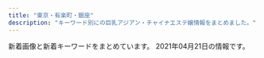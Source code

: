 ```yaml
---
title: "東京・有楽町・銀座"
description: "キーワード別にの巨乳アジアン・チャイナエステ嬢情報をまとめました。"
---
```


新着画像と新着キーワードをまとめています。
2021年04月21日の情報です。

<DmmAffiliateIns />
<KeywordTable
  shops={
    [
    {
        "keywords": {},
        "name": "\u30a2\u30ed\u30de\u30a2\u30ea\u30a2",
        "station": "\u6c34\u5929\u5bae\u524d\u99c56\u756a\u51fa\u53e3",
        "url": "http://e-berry.work/index.html",
        "img_links": [
            "http://e-berry.work/images/sys1.jpg",
            "http://e-berry.work/sp/staff/aya.jpg",
            "http://e-berry.work/img/moka1.jpg",
            "http://e-berry.work/staff/yoko.jpg",
            "http://e-berry.work/images/head.jpg",
            "http://e-berry.work/images/sys2.jpg",
            "http://e-berry.work/img/yoko1.jpg",
            "http://e-berry.work/sp/staff/nene.jpg",
            "http://e-berry.work/sp/staff/yoko.jpg",
            "http://e-berry.work/staff/ai.jpg",
            "http://e-berry.work/images/sys3.jpg",
            "http://e-berry.work/sp/images/10.jpg",
            "http://e-berry.work/images/concept.jpg",
            "http://e-berry.work/sp/img/rina1.jpg",
            "http://e-berry.work/sp/staff/rina.jpg",
            "http://e-berry.work/sp/images/interior_t.png",
            "http://e-berry.work/img/nene1.jpg",
            "http://e-berry.work/sp/img/nene1.jpg",
            "http://e-berry.work/sp/staff/ayumi.jpg",
            "http://e-berry.work/images/rec2.jpg",
            "http://e-berry.work/sp/images/newface.png",
            "http://e-berry.work/images/interior_t.jpg",
            "http://e-berry.work/images/b2.jpg",
            "http://e-berry.work/sp/staff/moka.jpg",
            "http://e-berry.work/sp/images/b1.jpg",
            "http://e-berry.work/img/ayumi1.jpg",
            "http://e-berry.work/img/natumi1.jpg",
            "http://e-berry.work/img/aya1.jpg",
            "http://e-berry.work/images/10.jpg",
            "http://e-berry.work/sp/img/ayumi1.jpg",
            "http://e-berry.work/sp/img/hikari1.jpg",
            "http://e-berry.work/images/news_t.jpg",
            "http://e-berry.work/img/rina1.jpg",
            "http://e-berry.work/sp/images/staff_t.png",
            "http://e-berry.work/sp/staff/ai.jpg",
            "http://e-berry.work/sp/img/moka1.jpg",
            "http://e-berry.work/images/staff_t.jpg",
            "http://e-berry.work/sp/images/int1.png",
            "http://e-berry.work/images/b1.jpg",
            "http://e-berry.work/sp/images/ac1.jpg",
            "http://e-berry.work/sp/staff/hikari.jpg",
            "http://e-berry.work/staff/aya.jpg",
            "http://e-berry.work/sp/images/newsb.png",
            "http://e-berry.work/sp/images/int2.png",
            "http://e-berry.work/sp/img/yoko1.jpg",
            "http://e-berry.work/images/rec1.jpg",
            "http://e-berry.work/images/newsb.png",
            "http://e-berry.work/images/int2.jpg",
            "http://e-berry.work/sp/staff/natumi.jpg",
            "http://e-berry.work/staff/moka.jpg",
            "http://e-berry.work/sp/images/head.jpg",
            "http://e-berry.work/sp/images/sys1.png",
            "http://e-berry.work/sp/images/sys2.png",
            "http://e-berry.work/sp/images/sys3.png",
            "http://e-berry.work/img/ai1.jpg",
            "http://e-berry.work/sp/img/natumi1.jpg",
            "http://e-berry.work/staff/nene.jpg",
            "http://e-berry.work/sp/images/tel.png",
            "http://e-berry.work/sp/images/9.jpg",
            "http://e-berry.work/staff/natumi.jpg",
            "http://e-berry.work/sp/images/b2.jpg",
            "http://e-berry.work/sp/images/rec1.jpg",
            "http://e-berry.work/staff/hikari.jpg",
            "http://e-berry.work/sp/staff/haruka.jpg",
            "http://e-berry.work/img/hikari1.jpg",
            "http://e-berry.work/sp/images/concept.jpg",
            "http://e-berry.work/images/sm.jpg",
            "http://e-berry.work/sp/images/news.png",
            "http://e-berry.work/staff/haruka.jpg",
            "http://e-berry.work/images/int1.jpg",
            "http://e-berry.work/sp/images/topgirl.png",
            "http://e-berry.work/images/newface.jpg",
            "http://e-berry.work/staff/rina.jpg",
            "http://e-berry.work/staff/ayumi.jpg",
            "http://e-berry.work/images/tgirl.jpg",
            "http://e-berry.work/sp/img/aya1.jpg",
            "http://e-berry.work/images/9.jpg",
            "http://e-berry.work/sp/img/haruka1.jpg",
            "http://e-berry.work/img/haruka1.jpg",
            "http://e-berry.work/sp/img/ai1.jpg",
            "http://e-berry.work/images/ac1.jpg",
            "http://e-berry.work/sp/images/footer.jpg",
            "http://e-berry.work/sp/images/rec2.png"
        ]
    },
    {
        "name": "For you",
        "url": "http://f-relaxe.net",
        "keywords": {
            "91": 1,
            "90": 1,
            "D": 2,
            "C": 3,
            "89": 1,
            "87": 1,
            "86": 1,
            "83": 1,
            "E": 3,
            "85": 3,
            "G": 1,
            "93": 1
        },
        "img_links": [
            "http://f-relaxe.net/girl/07.jpg",
            "http://f-relaxe.net/images/rec_11.jpg",
            "http://f-relaxe.net/girl/04.jpg",
            "http://f-relaxe.net/images/sub_15.jpg",
            "http://f-relaxe.net/girl/02a.jpg",
            "http://f-relaxe.net/girl/013a.jpg",
            "http://f-relaxe.net/images/index_14.jpg",
            "http://f-relaxe.net/images/index_05.jpg",
            "http://f-relaxe.net/images/index_12.jpg",
            "http://f-relaxe.net/images/02.jpg",
            "http://f-relaxe.net/images/index_04.jpg",
            "http://f-relaxe.net/images/03.jpg",
            "http://f-relaxe.net/images/staff_11.jpg",
            "http://f-relaxe.net/girl/09.jpg",
            "http://f-relaxe.net/girl/011a.jpg",
            "http://f-relaxe.net/images/index_09.jpg",
            "http://f-relaxe.net/images/rec.jpg",
            "http://f-relaxe.net/images/01.jpg",
            "http://f-relaxe.net/girl/017.jpg",
            "http://f-relaxe.net/images/index_03.jpg",
            "http://f-relaxe.net/girl/010.jpg",
            "http://f-relaxe.net/images/index_06.jpg",
            "http://f-relaxe.net/girl/024.jpg",
            "http://f-relaxe.net/girl/02.jpg",
            "http://f-relaxe.net/images/sub_12.jpg",
            "http://f-relaxe.net/images/index_13.jpg",
            "http://f-relaxe.net/images/index_18.jpg",
            "http://f-relaxe.net/girl/013.jpg",
            "http://f-relaxe.net/images/info_11.jpg",
            "http://f-relaxe.net/girl/08a.jpg",
            "http://f-relaxe.net/girl/07a.jpg",
            "http://f-relaxe.net/girl/012.jpg",
            "http://f-relaxe.net/images/info.jpg",
            "http://f-relaxe.net/girl/00.jpg",
            "http://f-relaxe.net/images/index_07.jpg",
            "http://f-relaxe.net/images/index_119.jpg",
            "http://f-relaxe.net/girl/09a.jpg",
            "http://f-relaxe.net/girl/012a.jpg",
            "http://f-relaxe.net/images/line.jpg",
            "http://f-relaxe.net/images/index_10.jpg",
            "http://f-relaxe.net/images/sub_10.jpg",
            "http://f-relaxe.net/girl/08.jpg",
            "http://f-relaxe.net/images/index_01.jpg",
            "http://f-relaxe.net/girl/010a.jpg",
            "http://f-relaxe.net/images/index_16.jpg",
            "http://f-relaxe.net/girl/011.jpg",
            "http://f-relaxe.net/images/index_08.jpg",
            "http://f-relaxe.net/images/index_17.jpg"
        ],
        "station": "JR\u6771\u4eac\u99c5\u516b\u91cd\u6d32\u5317\u53e3"
    },
    {
        "img_links": [],
        "keywords": {},
        "name": "\u6843\u82b1\u6c34*\u3068\u3046\u304b\u3059\u3044",
        "url": "http://toukasui.jpn.mn/",
        "station": "\u6771\u9280\u5ea7\u99c55\u756a\u51fa\u53e3"
    },
    {
        "url": "http://www.comodo.relaxjp.info/",
        "img_links": [
            "http://www.comodo.relaxjp.info/files/015.jpg",
            "http://www.comodo.relaxjp.info/files/011-03.jpg",
            "http://www.comodo.relaxjp.info/files/001.jpg",
            "http://www.comodo.relaxjp.info/files/014-03.jpg",
            "http://www.comodo.relaxjp.info/images/s_link.jpg",
            "http://www.comodo.relaxjp.info/files/013.jpg",
            "http://www.comodo.relaxjp.info/files/011.jpg",
            "http://www.comodo.relaxjp.info/files/010-03.jpg",
            "http://www.comodo.relaxjp.info/images/s_staff.jpg",
            "http://www.comodo.relaxjp.info/files/001-02.jpg",
            "http://www.comodo.relaxjp.info/files/015-03.jpg",
            "http://www.comodo.relaxjp.info/images/top.png",
            "http://www.comodo.relaxjp.info/files/012.jpg",
            "http://www.comodo.relaxjp.info/images/bj3.jpg",
            "http://www.comodo.relaxjp.info/files/010.jpg",
            "http://www.comodo.relaxjp.info/images/hua.jpg",
            "http://www.comodo.relaxjp.info/files/013-02.jpg",
            "http://www.comodo.relaxjp.info/files/013-03.jpg",
            "http://www.comodo.relaxjp.info/files/012-03.jpg",
            "http://www.comodo.relaxjp.info/images/s_info.jpg",
            "http://www.comodo.relaxjp.info/files/011-02.jpg",
            "http://www.comodo.relaxjp.info/files/014-02.jpg",
            "http://www.comodo.relaxjp.info/images/s_news.jpg",
            "http://www.comodo.relaxjp.info/images/bj1.jpg",
            "http://www.comodo.relaxjp.info/files/012-02.jpg",
            "http://www.comodo.relaxjp.info/files/001-03.jpg",
            "http://www.comodo.relaxjp.info/files/014.jpg",
            "http://www.comodo.relaxjp.info/files/015-02.jpg",
            "http://www.comodo.relaxjp.info/files/010-02.jpg"
        ],
        "station": "\u99ac\u55b0\u6a2a\u5c71\u99c5A2\u51fa\u53e3",
        "keywords": {
            "D": 6,
            "87": 6,
            "90": 1,
            "E": 1
        },
        "name": "COMODO -\u30b3\u30e2\u30c9-"
    },
    {
        "img_links": [
            "http://tokyo-relaxtime.asia/img/cast/momo-03.jpg",
            "http://tokyo-relaxtime.asia/img/slick/st-4.jpg",
            "http://tokyo-relaxtime.asia/img/cast/yuka-01.jpg",
            "http://tokyo-relaxtime.asia/img/cast/alice-03.jpg",
            "http://tokyo-relaxtime.asia/img/cast/alice-02.jpg",
            "http://tokyo-relaxtime.asia/img/cast/miki-03.jpg",
            "http://tokyo-relaxtime.asia/img/cast/alice-01.jpg",
            "http://tokyo-relaxtime.asia/img/cast/momo-01.jpg",
            "http://tokyo-relaxtime.asia/img/cast/yuka-03.jpg",
            "http://tokyo-relaxtime.asia/img/interior/lobby-1.jpg",
            "http://tokyo-relaxtime.asia/img/cast/ai-01.jpg",
            "http://tokyo-relaxtime.asia/img/slick/st-5.jpg",
            "http://tokyo-relaxtime.asia/img/cast/miki-02.jpg",
            "http://tokyo-relaxtime.asia/img/cast/ai-02.jpg",
            "http://tokyo-relaxtime.asia/img/cast/yuka-02.jpg",
            "http://tokyo-relaxtime.asia/img/tw_mark.png",
            "http://tokyo-relaxtime.asia/img/cast/momo-04.jpg",
            "http://tokyo-relaxtime.asia/img/cast/yuka-04.jpg",
            "http://tokyo-relaxtime.asia/img/cast/ai-04.jpg",
            "http://tokyo-relaxtime.asia/img/slick/st-3.jpg",
            "http://tokyo-relaxtime.asia/img/cast/miki-04.jpg",
            "http://tokyo-relaxtime.asia/img/cast/miki-01.jpg",
            "http://tokyo-relaxtime.asia/img/slick/st-6.jpg",
            "http://tokyo-relaxtime.asia/img/slick/st-1.jpg",
            "http://tokyo-relaxtime.asia/img/cast/ai-03.jpg",
            "http://tokyo-relaxtime.asia/img/cast/momo-02.jpg",
            "http://tokyo-relaxtime.asia/img/cast/alice-04.jpg",
            "http://tokyo-relaxtime.asia/img/interior/corridor-1.jpg"
        ],
        "station": "\u6771\u65e5\u672c\u6a4b\u99c5A2\u51fa\u53e3",
        "keywords": {},
        "name": "Evergrace-\u30a8\u30d0\u30fc\u30b0\u30ec\u30fc\u30b9-",
        "url": "http://tokyo-relaxtime.asia/"
    },
    {
        "img_links": [
            "https://ningyocho-esthe.work/images/dream/home/image_03.png",
            "https://ningyocho-esthe.work/images/dream/staff/imgapp_1.jpg",
            "https://ningyocho-esthe.work/images/dream/common/gallery_01.png",
            "https://ningyocho-esthe.work/images/dream/staff/3.jpg",
            "https://ningyocho-esthe.work/images/dream/staff/2.jpg",
            "https://ningyocho-esthe.work/images/dream/staff/1.jpg",
            "https://ningyocho-esthe.work/images/dream/common/credit_02.png",
            "https://ningyocho-esthe.work/images/dream/staff/imgapp_3.jpg",
            "https://ningyocho-esthe.work/images/dream/home/teaser.png",
            "https://ningyocho-esthe.work/images/dream/staff/\u30ca\u30ca.jpg",
            "https://ningyocho-esthe.work/images/dream/common/gallery_02.png",
            "https://ningyocho-esthe.work/images/dream/common/gallery_03.png",
            "https://ningyocho-esthe.work/images/dream/common/gallery_08.png",
            "https://ningyocho-esthe.work/images/dream/common/side_bnr_02.png",
            "https://ningyocho-esthe.work/images/dream/common/credit_01.png",
            "https://ningyocho-esthe.work/images/dream/staff/imgapp6.jpg",
            "https://ningyocho-esthe.work/images/dream/common/header_info.png",
            "https://ningyocho-esthe.work/images/dream/staff/13.jpg",
            "https://ningyocho-esthe.work/images/dream/common/header_phone_pc.png",
            "https://ningyocho-esthe.work/images/dream/common/gallery_04.png",
            "https://ningyocho-esthe.work/images/dream/staff/\u3042\u307f.jpg",
            "https://ningyocho-esthe.work/images/dream/common/gallery_09.png",
            "https://ningyocho-esthe.work/images/dream/common/credit_03.png",
            "https://ningyocho-esthe.work/images/dream/common/gallery_07.png",
            "https://ningyocho-esthe.work/images/dream/home/image_01.png",
            "https://ningyocho-esthe.work/images/dream/common/gallery_05.png",
            "https://ningyocho-esthe.work/images/dream/common/gallery_10.png",
            "https://ningyocho-esthe.work/images/dream/common/side_bnr_01.png",
            "https://ningyocho-esthe.work/images/dream/common/gallery_06.png",
            "https://ningyocho-esthe.work/images/dream/home/image_02.png"
        ],
        "name": "Dream",
        "keywords": {
            "\u30bb\u30af\u30b7\u30fc": 3,
            "88": 1
        },
        "url": "https://ningyocho-esthe.work/",
        "station": "\u4eba\u5f62\u753a\u99c5A1\u51fa\u53e3"
    },
    {
        "img_links": [
            "https://mens-esthe.jpn.vin/images/nav_link05.png",
            "https://mens-esthe.jpn.vin/images/tit_staff02.jpg",
            "https://mens-esthe.jpn.vin/images/nav_link08.png",
            "https://mens-esthe.jpn.vin/images/tit_link.jpg",
            "https://mens-esthe.jpn.vin/images/end.png",
            "https://mens-esthe.jpn.vin/photos/sites/4/2020/12/202012110248090.jpg",
            "https://mens-esthe.jpn.vin/images/nav_link04.png",
            "https://mens-esthe.jpn.vin/images/sp_photo_1.jpg",
            "https://mens-esthe.jpn.vin/images/top.png",
            "https://mens-esthe.jpn.vin/images/navbar-top.jpg",
            "https://mens-esthe.jpn.vin/photos/sites/4/2021/04/2021040721293837.jpeg",
            "https://mens-esthe.jpn.vin/images/tit_pick.jpg",
            "https://mens-esthe.jpn.vin/images/nav_link03.png",
            "https://mens-esthe.jpn.vin/images/photo_1.jpg",
            "https://mens-esthe.jpn.vin/photos/sites/4/2020/12/2020121102464663.jpg",
            "https://mens-esthe.jpn.vin/images/sp_tit_info.jpg",
            "https://mens-esthe.jpn.vin/images/nav_link07.png",
            "https://mens-esthe.jpn.vin/images/nav_link06.png",
            "https://mens-esthe.jpn.vin/images/nav_link02.png",
            "https://mens-esthe.jpn.vin/images/tit_face.jpg",
            "https://mens-esthe.jpn.vin/photos/sites/4/2021/04/2021040721293993.jpeg",
            "https://mens-esthe.jpn.vin/images/sp_tit_staff02.jpg",
            "https://mens-esthe.jpn.vin/images/sp_end.png",
            "https://mens-esthe.jpn.vin/images/sp_tit_pick.jpg",
            "https://mens-esthe.jpn.vin/images/nav_link01.png",
            "https://mens-esthe.jpn.vin/photos/sites/4/2020/12/2020121102462172.jpg",
            "https://mens-esthe.jpn.vin/photos/sites/4/2021/04/2021040721293779.jpeg",
            "https://mens-esthe.jpn.vin/photos/sites/4/2020/12/2020121102483539.jpg",
            "https://mens-esthe.jpn.vin/images/side_mobile.jpg",
            "https://mens-esthe.jpn.vin/images/sp_tit_link.jpg",
            "https://mens-esthe.jpn.vin/images/tit_info.jpg",
            "https://mens-esthe.jpn.vin/photos/sites/4/2020/12/2020121102501422.jpg"
        ],
        "name": "\u6771\u4eac\u65e5\u672c\u6a4b\u30e1\u30f3\u30ba\u30a8\u30b9\u30c6",
        "station": "JR\u6771\u4eac\u99c5\u516b\u91cd\u6d32\u5317\u53e3",
        "keywords": {
            "E": 6,
            "85": 23,
            "86": 71,
            "88": 6,
            "D": 87,
            "C": 7
        },
        "url": "https://mens-esthe.jpn.vin/"
    },
    {
        "station": "\u65b0\u5bcc\u753a\u99c5",
        "keywords": {
            "D": 20,
            "86": 24,
            "E": 4
        },
        "img_links": [
            "http://xn--vckg5a5c7c8c1czd.in.net/images/an_2_05.jpg",
            "http://xn--vckg5a5c7c8c1czd.in.net/images/staff_images/cg14.jpg",
            "http://xn--vckg5a5c7c8c1czd.in.net/images/QRcode.jpg",
            "http://xn--vckg5a5c7c8c1czd.in.net/images/an_2_02.jpg",
            "http://xn--vckg5a5c7c8c1czd.in.net/images/slider/slide2s.jpg",
            "http://xn--vckg5a5c7c8c1czd.in.net/images/an_2_07.jpg",
            "http://xn--vckg5a5c7c8c1czd.in.net/images/an_1_03.jpg",
            "http://xn--vckg5a5c7c8c1czd.in.net/images/staff_images/cg16.jpg",
            "http://xn--vckg5a5c7c8c1czd.in.net/images/an_1_06.jpg",
            "http://xn--vckg5a5c7c8c1czd.in.net/images/slider/slide3.jpg",
            "http://xn--vckg5a5c7c8c1czd.in.net/images/slider/slide3s.jpg",
            "http://xn--vckg5a5c7c8c1czd.in.net/images/staff_images/top_small_17.jpg",
            "http://xn--vckg5a5c7c8c1czd.in.net/images/an_1_07.jpg",
            "http://xn--vckg5a5c7c8c1czd.in.net/images/staff_images/top_small_1.jpg",
            "http://xn--vckg5a5c7c8c1czd.in.net/images/staff_images/top_small_14.jpg",
            "http://xn--vckg5a5c7c8c1czd.in.net/images/slider/slide1.jpg",
            "http://xn--vckg5a5c7c8c1czd.in.net/images/staff_images/cg1.jpg",
            "http://xn--vckg5a5c7c8c1czd.in.net/images/slider/slide1s.jpg",
            "http://xn--vckg5a5c7c8c1czd.in.net/images/an_1_04.jpg",
            "http://xn--vckg5a5c7c8c1czd.in.net/images/index_01.jpg",
            "http://xn--vckg5a5c7c8c1czd.in.net/images/staff_images/cg17.jpg",
            "http://xn--vckg5a5c7c8c1czd.in.net/images/an_2_06.jpg",
            "http://xn--vckg5a5c7c8c1czd.in.net/images/no.png",
            "http://xn--vckg5a5c7c8c1czd.in.net/images/an_2_04.jpg",
            "http://xn--vckg5a5c7c8c1czd.in.net/images/staff_images/top_small_5.jpg",
            "http://xn--vckg5a5c7c8c1czd.in.net/images/staff_images/cg5.jpg",
            "http://xn--vckg5a5c7c8c1czd.in.net/images/an_2_03.jpg",
            "http://xn--vckg5a5c7c8c1czd.in.net/images/staff_images/top_small_16.jpg",
            "http://xn--vckg5a5c7c8c1czd.in.net/images/an_1_02.jpg",
            "http://xn--vckg5a5c7c8c1czd.in.net/images/slider/slide2.jpg"
        ],
        "url": "http://xn--vckg5a5c7c8c1czd.in.net/",
        "name": "\u7652\u3057\u306e\u6d77"
    },
    {
        "img_links": [
            "http://esthe-aroma.com/images/cg10.jpg",
            "http://esthe-aroma.com/images/icon_info.png",
            "http://esthe-aroma.com/images/cg08.jpg",
            "http://esthe-aroma.com/images/icon_tel.png",
            "http://esthe-aroma.com/images/icon_staff.png",
            "http://esthe-aroma.com/images/cg04.jpg",
            "http://esthe-aroma.com/images/photo03.jpg",
            "http://esthe-aroma.com/images/photo01.jpg",
            "http://esthe-aroma.com/images/cg11.jpg",
            "http://esthe-aroma.com/images/mainImg_sub.jpg",
            "http://esthe-aroma.com/images/icon_concept.png",
            "http://esthe-aroma.com/images/cg02.jpg",
            "http://esthe-aroma.com/images/end-info.png",
            "http://esthe-aroma.com/images/cg01.jpg",
            "http://esthe-aroma.com/images/cg09.jpg",
            "http://esthe-aroma.com/images/btn2.png",
            "http://esthe-aroma.com/images/photo02.jpg",
            "http://esthe-aroma.com/images/cg13.jpg",
            "http://esthe-aroma.com/images/qrc.jpg",
            "http://esthe-aroma.com/images/cg05.jpg",
            "http://esthe-aroma.com/images/cg07.jpg",
            "http://esthe-aroma.com/images/cg06.jpg",
            "http://esthe-aroma.com/images/cg12.jpg",
            "http://esthe-aroma.com/images/icon_top.png",
            "http://esthe-aroma.com/images/cg03.jpg"
        ],
        "station": "\u99ac\u55b0\u6a2a\u5c71\u99c5A2\u51fa\u53e3",
        "keywords": {
            "E": 1,
            "C": 2,
            "D": 10,
            "86": 13
        },
        "name": "Miss.9\uff5e\u30df\u30b9.\u30ad\u30e5\u30a6\uff5e",
        "url": "http://esthe-aroma.com/"
    },
    {
        "keywords": {
            "C": 15
        },
        "img_links": [
            "http://arm-heal.com/staff/aya/01mb.jpg",
            "http://arm-heal.com/staff/aya/01.jpg",
            "http://arm-heal.com/img/ttl_rec.png",
            "http://arm-heal.com/staff/miki/01mb.jpg",
            "http://arm-heal.com/staff/hikari/01mb.jpg",
            "http://arm-heal.com/img/ttl_staff.jpg",
            "http://arm-heal.com/i/files/homeimg.jpg",
            "http://arm-heal.com/staff/miya/01mb.jpg",
            "http://arm-heal.com/img/att.png",
            "http://arm-heal.com/staff/yuki/01.jpg",
            "http://arm-heal.com/pic/topimg1.png",
            "http://arm-heal.com/pic/topimg2.png",
            "http://arm-heal.com/img/corona.png",
            "http://arm-heal.com/pic/head.jpg",
            "http://arm-heal.com/pic/topimg5.png",
            "http://arm-heal.com/staff/miki/01.jpg",
            "http://arm-heal.com/staff/yuuyuu/01.jpg",
            "http://arm-heal.com/pic/topimg3.png",
            "http://arm-heal.com/pic/topimg4.png",
            "http://arm-heal.com/staff/hikari/01.jpg",
            "http://arm-heal.com/staff/yuuyuu/01mb.jpg",
            "http://arm-heal.com/staff/yuki/01mb.jpg",
            "http://arm-heal.com/staff/miya/01.jpg",
            "http://arm-heal.com/img/ttl_mobile.png"
        ],
        "station": "\u516b\u4e01\u5800\u99c5A5\u53e3",
        "name": "\u7d05\u8449",
        "url": "http://arm-heal.com/"
    },
    {
        "name": "Sweet",
        "station": "\u8305\u5834\u753a\u99c53\u756a\u51fa\u53e3",
        "img_links": [
            "http://sweet-massage.work/img/m1.png",
            "http://sweet-massage.work/sp/img/t-o.jpg",
            "http://sweet-massage.work/sp/img/st4.jpg",
            "http://sweet-massage.work/img/sta3.jpg",
            "http://sweet-massage.work/sp/img/st005.jpg",
            "http://sweet-massage.work/img/s3.jpg",
            "http://sweet-massage.work/sp/img/st3.jpg",
            "http://sweet-massage.work/sp/img/s2.jpg",
            "http://sweet-massage.work/sp/img/st2.jpg",
            "http://sweet-massage.work/sp/img/st01.jpg",
            "http://sweet-massage.work/sp/img/t-s.jpg",
            "http://sweet-massage.work/sp/img/pc.jpg",
            "http://sweet-massage.work/sp/img/sys.jpg",
            "http://sweet-massage.work/img/sta2.jpg",
            "http://sweet-massage.work/sp/img/t-t.jpg",
            "http://sweet-massage.work/sp/img/info.jpg",
            "http://sweet-massage.work/img/st03.jpg",
            "http://sweet-massage.work/img/s4.jpg",
            "http://sweet-massage.work/img/st2.jpg",
            "http://sweet-massage.work/sp/img/t-a.jpg",
            "http://sweet-massage.work/sp/img/add.jpg",
            "http://sweet-massage.work/sp/img/add2.jpg",
            "http://sweet-massage.work/sp/img/s5.jpg",
            "http://sweet-massage.work/img/st04.jpg",
            "http://sweet-massage.work/sp/img/st03.jpg",
            "http://sweet-massage.work/sp/img/s3.jpg",
            "http://sweet-massage.work/img/sta1.jpg",
            "http://sweet-massage.work/img/st3.jpg",
            "http://sweet-massage.work/img/s5.jpg",
            "http://sweet-massage.work/img/st005.jpg",
            "http://sweet-massage.work/img/st5.jpg",
            "http://sweet-massage.work/sp/img/st04.jpg",
            "http://sweet-massage.work/sp/img/st1.jpg",
            "http://sweet-massage.work/img/s1.jpg",
            "http://sweet-massage.work/img/st05.jpg",
            "http://sweet-massage.work/img/sta4.jpg",
            "http://sweet-massage.work/sp/img/s4.jpg",
            "http://sweet-massage.work/img/st02.jpg",
            "http://sweet-massage.work/sp/img/time.jpg",
            "http://sweet-massage.work/img/sta5.jpg",
            "http://sweet-massage.work/sp/img/tit.jpg",
            "http://sweet-massage.work/sp/img/st05.jpg",
            "http://sweet-massage.work/img/st1.jpg",
            "http://sweet-massage.work/img/st01.jpg",
            "http://sweet-massage.work/sp/img/pic.jpg",
            "http://sweet-massage.work/img/mobile-1.png",
            "http://sweet-massage.work/sp/img/t-r.jpg",
            "http://sweet-massage.work/sp/img/botton.jpg",
            "http://sweet-massage.work/img/s2.jpg",
            "http://sweet-massage.work/sp/img/tel.jpg",
            "http://sweet-massage.work/sp/img/st5.jpg",
            "http://sweet-massage.work/img/st4.jpg",
            "http://sweet-massage.work/img/nos.jpg",
            "http://sweet-massage.work/sp/img/st02.jpg",
            "http://sweet-massage.work/img/foot-body.jpg"
        ],
        "url": "http://sweet-massage.work/",
        "keywords": {
            "85": 3,
            "D": 6,
            "C": 3,
            "E": 6,
            "88": 3,
            "89": 3,
            "86": 6
        }
    },
    {
        "img_links": [
            "http://www.kayabatyo-massage.work/images/recruit/req_03.jpg",
            "http://www.kayabatyo-massage.work/images/recruit/point_06.png",
            "http://www.kayabatyo-massage.work/images/mainvisual_01_s.jpg",
            "http://www.kayabatyo-massage.work/images/recruit/nagare_05.png",
            "http://www.kayabatyo-massage.work/images/icon_ranking_03.png",
            "http://www.kayabatyo-massage.work/images/icon_new.png",
            "http://www.kayabatyo-massage.work/staff/kaoru.jpg",
            "http://www.kayabatyo-massage.work/images/recruit/nagare_03.jpg",
            "http://www.kayabatyo-massage.work/staff/hinata.jpg",
            "http://www.kayabatyo-massage.work/images/mainvisual_02_s.jpg",
            "http://www.kayabatyo-massage.work/images/recruit/point_04.png",
            "http://www.kayabatyo-massage.work/images/recruit/point_03.png",
            "http://www.kayabatyo-massage.work/images/mainvisual_02.jpg",
            "http://www.kayabatyo-massage.work/images/mainvisual_01.jpg",
            "http://www.kayabatyo-massage.work/images/recruit/message_03.png",
            "http://www.kayabatyo-massage.work/images/recruit/nagare_07.png",
            "http://www.kayabatyo-massage.work/images/recruit/nagare_02.jpg",
            "http://www.kayabatyo-massage.work/images/icon_ranking_01.png",
            "http://www.kayabatyo-massage.work/staff/nanami.jpg",
            "http://www.kayabatyo-massage.work/images/recruit/point_08.png",
            "http://www.kayabatyo-massage.work/images/head_interior.jpg",
            "http://www.kayabatyo-massage.work/images/recruit/sp_mainvisual.jpg",
            "http://www.kayabatyo-massage.work/images/trigger.jpg",
            "http://www.kayabatyo-massage.work/images/sw_tel.png",
            "http://www.kayabatyo-massage.work/images/recruit/point_05.png",
            "http://www.kayabatyo-massage.work/images/head_therapist.jpg",
            "http://www.kayabatyo-massage.work/images/recruit/nagare_01.jpg",
            "http://www.kayabatyo-massage.work/images/recruit/nagare_06.png",
            "http://www.kayabatyo-massage.work/images/sw_home.png",
            "http://www.kayabatyo-massage.work/images/no_image.jpg",
            "http://www.kayabatyo-massage.work/images/icon_ranking_02.png",
            "http://www.kayabatyo-massage.work/images/recruit/point_09.png",
            "http://www.kayabatyo-massage.work/images/recruit/point_07.png"
        ],
        "keywords": {},
        "name": "\u5143\u6c17\u30e2\u30ea\u30e2\u30ea",
        "station": "\u8305\u5834\u753a\u99c511\u756a\u51fa\u53e3",
        "url": "http://www.kayabatyo-massage.work/"
    },
    {
        "name": "Lotus\uff5e\u30ed\u30fc\u30bf\u30b9\uff5e",
        "url": "http://missyou-esthe.com/",
        "keywords": {
            "86": 14,
            "87": 4,
            "85": 2
        },
        "img_links": [
            "http://missyou-esthe.com/img/t2.jpg",
            "http://missyou-esthe.com/img/tt19.jpg",
            "http://missyou-esthe.com/img/tt14.jpg",
            "http://missyou-esthe.com/img/no.png",
            "http://missyou-esthe.com/img/t1.jpg",
            "http://missyou-esthe.com/img/cg09.jpg",
            "http://missyou-esthe.com/img/t3.jpg",
            "http://missyou-esthe.com/img/cg06.jpg",
            "http://missyou-esthe.com/img/cg03.jpg",
            "http://missyou-esthe.com/img/lin.jpg",
            "http://missyou-esthe.com/img/tt11.jpg",
            "http://missyou-esthe.com/img/mr1.jpg",
            "http://missyou-esthe.com/img/f.jpg",
            "http://missyou-esthe.com/img/tt21.jpg",
            "http://missyou-esthe.com/img/tt18.jpg",
            "http://missyou-esthe.com/img/cg02.jpg",
            "http://missyou-esthe.com/img/tt1.jpg",
            "http://missyou-esthe.com/img/cg07.jpg",
            "http://missyou-esthe.com/img/cg11.jpg",
            "http://missyou-esthe.com/img/tt4.jpg",
            "http://missyou-esthe.com/img/tt2.jpg",
            "http://missyou-esthe.com/img/cg091.jpg",
            "http://missyou-esthe.com/img/cg13.jpg",
            "http://missyou-esthe.com/img/f1.jpg",
            "http://missyou-esthe.com/img/eve.jpg",
            "http://missyou-esthe.com/img/cg04.jpg",
            "http://missyou-esthe.com/img/tt20.jpg",
            "http://missyou-esthe.com/img/tt12.jpg",
            "http://missyou-esthe.com/img/cg08.jpg",
            "http://missyou-esthe.com/img/cg05.jpg",
            "http://missyou-esthe.com/img/tt15.jpg",
            "http://missyou-esthe.com/img/cg14.jpg",
            "http://missyou-esthe.com/img/tt16.jpg",
            "http://missyou-esthe.com/img/cg10.jpg",
            "http://missyou-esthe.com/img/tt13.jpg",
            "http://missyou-esthe.com/img/cg01.jpg",
            "http://missyou-esthe.com/img/tt17.jpg"
        ],
        "station": "\u65b0\u5bcc\u753a\u99c53\u756a\u51fa\u53e3"
    },
    {
        "station": "\u5c0f\u4f1d\u99ac\u753a\u99c53\u756a\u51fa\u53e3",
        "name": "\u30eb\u30ca\u30b7\u30e3\u30a4\u30f3",
        "url": "http://luna-shine.info/",
        "img_links": [
            "http://luna-shine.info/uploads/lunashine/images/rq03.jpg",
            "http://luna-shine.info/uploads/lunashine/2012/12/mailmaka.jpg",
            "http://luna-shine.info/uploads/lunashine/2013/01/room-5.jpg",
            "http://luna-shine.info/uploads/lunashine/2019/04/e5beaee4bfa1e59bbee78987_2019031616274791.jpg",
            "http://luna-shine.info/uploads/lunashine/2013/10/e381bfe382841_e589afe69cac.jpg",
            "http://luna-shine.info/uploads/lunashine/2012/12/topview3.jpg",
            "http://luna-shine.info/uploads/lunashine/2019/04/e5beaee4bfa1e59bbee78987_201903161627478.jpg",
            "http://luna-shine.info/uploads/lunashine/2013/01/room-6.jpg",
            "http://luna-shine.info/uploads/lunashine/2013/01/img_0370_e589afe69cac-276x368.jpg",
            "http://luna-shine.info/uploads/lunashine/2015/01/2_e589afe69cac.jpg",
            "http://luna-shine.info/uploads/lunashine/2015/09/1-12041z120344c1_e589afe69cac_e589afe69cac.jpg",
            "http://luna-shine.info/uploads/lunashine/images/new_tit.jpg",
            "http://luna-shine.info/uploads/lunashine/2019/03/e5beaee4bfa1e59bbee78987_201903161627476.jpg",
            "http://luna-shine.info/uploads/lunashine/2019/03/e5beaee4bfa1e59bbee78987_201903141535171.jpg",
            "http://luna-shine.info/uploads/lunashine/2013/10/4_e589afe69cac.jpg",
            "http://luna-shine.info/uploads/lunashine/2013/01/room-1.jpg",
            "http://luna-shine.info/uploads/lunashine/2013/01/room-7.jpg",
            "http://luna-shine.info/uploads/lunashine/2012/12/topview0.jpg",
            "http://luna-shine.info/uploads/lunashine/2015/06/image1-266x4001.jpg",
            "http://luna-shine.info/uploads/lunashine/2019/01/e5beaee4bfa1e59bbee78987_20190124144601.jpg",
            "http://luna-shine.info/uploads/lunashine/2019/04/tel.jpg",
            "http://luna-shine.info/uploads/lunashine/images/new_d.jpg",
            "http://luna-shine.info/uploads/lunashine/2014/06/image-15.jpeg",
            "http://luna-shine.info/uploads/lunashine/2018/05/2.jpg",
            "http://luna-shine.info/uploads/lunashine/2019/07/qqe59bbee78987201504181707251.jpg",
            "http://luna-shine.info/uploads/lunashine/2020/01/e5beaee4bfa1e59bbee78987_20190517131309.jpg",
            "http://luna-shine.info/uploads/lunashine/2019/12/e5beaee4bfa1e59bbee78987_201912071546181.jpg",
            "http://luna-shine.info/uploads/lunashine/2012/12/mobile.jpg",
            "http://luna-shine.info/uploads/lunashine/2017/03/saki.jpg",
            "http://luna-shine.info/uploads/lunashine/2016/11/31.jpg",
            "http://luna-shine.info/uploads/lunashine/2013/10/e381bfe38286e3818d-5_e589afe69cac.jpg",
            "http://luna-shine.info/uploads/lunashine/2012/12/topview4.jpg",
            "http://luna-shine.info/uploads/lunashine/2019/04/e5beaee4bfa1e59bbee78987_201903161627475.jpg",
            "http://luna-shine.info/uploads/lunashine/2014/06/image-14.jpeg",
            "http://luna-shine.info/uploads/lunashine/2015/03/8dbe4d07b4f1258c30f14b30e60c1466.png",
            "http://luna-shine.info/uploads/lunashine/2013/05/p1020464_e589afe69cac.jpg",
            "http://luna-shine.info/uploads/lunashine/2015/01/11.jpg",
            "http://luna-shine.info/uploads/lunashine/2019/04/flash1.jpg",
            "http://luna-shine.info/uploads/lunashine/2013/11/e381afe3828be3818befbc92-1000x1333.jpg",
            "http://luna-shine.info/uploads/lunashine/2013/01/room-2.jpg",
            "http://luna-shine.info/uploads/lunashine/images/picup.png",
            "http://luna-shine.info/uploads/lunashine/2013/01/img_0427_e589afe69cac-276x368.jpg",
            "http://luna-shine.info/uploads/lunashine/2013/01/room-9.jpg",
            "http://luna-shine.info/uploads/lunashine/2013/01/qiu-1.jpg",
            "http://luna-shine.info/uploads/lunashine/2015/01/0.jpg",
            "http://luna-shine.info/uploads/lunashine/2013/01/room-11.jpg",
            "http://luna-shine.info/uploads/lunashine/2015/12/qqe59bbee7898720151214133747.jpg",
            "http://luna-shine.info/uploads/lunashine/2019/04/bottom.jpg",
            "http://luna-shine.info/uploads/lunashine/2014/06/9c1b42356edc1bb51d040e0a1783fa97.png",
            "http://luna-shine.info/uploads/lunashine/2012/12/topview1.jpg",
            "http://luna-shine.info/uploads/lunashine/2013/11/e381afe3828be3818b-1000x1333.jpg",
            "http://luna-shine.info/uploads/lunashine/2014/05/naomi1-276x3584.jpg",
            "http://luna-shine.info/uploads/lunashine/2015/03/171f728230a16701d87b9e61ba70edf8.png",
            "http://luna-shine.info/uploads/lunashine/2013/01/room-3.jpg",
            "http://luna-shine.info/uploads/lunashine/2015/03/11111.jpg",
            "http://luna-shine.info/uploads/lunashine/2013/10/e381bfe3818d2_e589afe69cac.jpg",
            "http://luna-shine.info/uploads/lunashine/2019/05/e5beaee4bfa1e59bbee78987_201905171313091.jpg",
            "http://luna-shine.info/uploads/lunashine/2017/03/saki1.jpg",
            "http://luna-shine.info/uploads/lunashine/2016/12/img_4240.jpg",
            "http://luna-shine.info/uploads/lunashine/2019/12/e5beaee4bfa1e59bbee78987_20191207154634.jpg",
            "http://luna-shine.info/uploads/lunashine/2014/05/22.jpg",
            "http://luna-shine.info/uploads/lunashine/2014/04/image_e589afe69cac.png",
            "http://luna-shine.info/uploads/lunashine/2019/05/e5beaee4bfa1e59bbee78987_20190517131309.jpg",
            "http://luna-shine.info/uploads/lunashine/2013/10/e38182e38286e381bf3_e589afe69cac.jpg",
            "http://luna-shine.info/uploads/lunashine/2013/01/room-10.jpg",
            "http://luna-shine.info/uploads/lunashine/2013/03/img_0522_e589afe69cac-1000x1333.jpg",
            "http://luna-shine.info/uploads/lunashine/2014/05/naomi1-276x3583.jpg",
            "http://luna-shine.info/uploads/lunashine/2015/04/1111_e589afe69cac1.jpg",
            "http://luna-shine.info/uploads/lunashine/images/rq01.jpg",
            "http://luna-shine.info/uploads/lunashine/2017/04/22221.jpg",
            "http://luna-shine.info/uploads/lunashine/2013/01/room-8.jpg",
            "http://luna-shine.info/uploads/lunashine/2015/04/1111_e589afe69cac.jpg",
            "http://luna-shine.info/uploads/lunashine/images/no-photo.jpg"
        ],
        "keywords": {
            "F": 6,
            "88": 21,
            "82": 3,
            "G": 6,
            "\u80f8": 2,
            "89": 21,
            "E": 13,
            "85": 6,
            "86": 6,
            "D": 30,
            "C": 12,
            "\u30bb\u30af\u30b7\u30fc": 1,
            "84": 3,
            "81": 3,
            "87": 12
        }
    },
    {
        "name": "COCOSIA",
        "station": "\u4eba\u5f62\u753a\u99c5A1\u51fa\u53e3",
        "url": "http://cocosia-massage.work/",
        "keywords": {
            "87": 2,
            "85": 16,
            "88": 5,
            "C": 22,
            "D": 8,
            "F": 5,
            "E": 2
        },
        "img_links": [
            "http://cocosia-massage.work/sp/img/botton.jpg",
            "http://cocosia-massage.work/img/sta1.jpg",
            "http://cocosia-massage.work/img/sta4.jpg",
            "http://cocosia-massage.work/sp/img/acc.jpg",
            "http://cocosia-massage.work/sp/img/cam2.jpg",
            "http://cocosia-massage.work/img/sta2.jpg",
            "http://cocosia-massage.work/sp/img/rec.jpg",
            "http://cocosia-massage.work/img/nos.jpg",
            "http://cocosia-massage.work/img/conc.jpg",
            "http://cocosia-massage.work/sp/img/p-4.jpg",
            "http://cocosia-massage.work/sp/img/sys.jpg",
            "http://cocosia-massage.work/sp/img/qr.jpg",
            "http://cocosia-massage.work/sp/img/st6.jpg",
            "http://cocosia-massage.work/sp/img/t-t2.jpg",
            "http://cocosia-massage.work/img/fla-1.jpg",
            "http://cocosia-massage.work/sp/img/t-r.jpg",
            "http://cocosia-massage.work/img/sta3.jpg",
            "http://cocosia-massage.work/img/sta5.jpg",
            "http://cocosia-massage.work/img/st5.jpg",
            "http://cocosia-massage.work/sp/img/pc.jpg",
            "http://cocosia-massage.work/sp/img/p-6.jpg",
            "http://cocosia-massage.work/sp/img/st4.jpg",
            "http://cocosia-massage.work/img/fla-2.jpg",
            "http://cocosia-massage.work/sp/img/st5.jpg",
            "http://cocosia-massage.work/img/acc.jpg",
            "http://cocosia-massage.work/img/st2.jpg",
            "http://cocosia-massage.work/sp/img/st1.jpg",
            "http://cocosia-massage.work/sp/img/t-s.jpg",
            "http://cocosia-massage.work/sp/img/t-t.jpg",
            "http://cocosia-massage.work/img/head2.jpg",
            "http://cocosia-massage.work/img/xmas.png",
            "http://cocosia-massage.work/img/cncp.jpg",
            "http://cocosia-massage.work/sp/img/info.jpg",
            "http://cocosia-massage.work/img/st4.jpg",
            "http://cocosia-massage.work/img/sta6.jpg",
            "http://cocosia-massage.work/sp/img/st3.jpg",
            "http://cocosia-massage.work/img/newf.jpg",
            "http://cocosia-massage.work/img/r9.jpg",
            "http://cocosia-massage.work/sp/img/cam4.jpg",
            "http://cocosia-massage.work/sp/img/p-5.jpg",
            "http://cocosia-massage.work/sp/img/cam1.jpg",
            "http://cocosia-massage.work/sp/img/cam3.jpg",
            "http://cocosia-massage.work/sp/img/st2.jpg",
            "http://cocosia-massage.work/img/news.jpg",
            "http://cocosia-massage.work/img/st1.jpg",
            "http://cocosia-massage.work/sp/img/p-3.jpg",
            "http://cocosia-massage.work/img/st6.jpg",
            "http://cocosia-massage.work/img/st3.jpg"
        ]
    },
    {
        "station": "\u9280\u5ea7\u99c5A5\u51fa\u53e3",
        "url": "https://angel-love.tyo.cm/",
        "keywords": {
            "85": 18,
            "86": 12,
            "D": 36,
            "87": 12,
            "83": 6,
            "E": 12
        },
        "img_links": [
            "https://angel-love.tyo.cm/photos/sites/27/2021/04/2021041903193760.jpg",
            "https://angel-love.tyo.cm/images/info.jpg",
            "https://angel-love.tyo.cm/photos/sites/27/2021/03/2021031704243332.jpg",
            "https://angel-love.tyo.cm/images/s_news.jpg",
            "https://angel-love.tyo.cm/photos/sites/27/2021/04/2021041909433771.jpg",
            "https://angel-love.tyo.cm/images/s_staff.png",
            "https://angel-love.tyo.cm/images/news_bj3.jpg",
            "https://angel-love.tyo.cm/photos/sites/27/2021/04/2021041903203173.jpg",
            "https://angel-love.tyo.cm/photos/sites/27/2021/03/2021033001385486.jpg",
            "https://angel-love.tyo.cm/images/mobile.jpg",
            "https://angel-love.tyo.cm/images/room4.jpg",
            "https://angel-love.tyo.cm/images/top.jpg",
            "https://angel-love.tyo.cm/photos/sites/27/2021/03/2021031704243422.jpg",
            "https://angel-love.tyo.cm/images/room3.jpg",
            "https://angel-love.tyo.cm/photos/sites/27/2021/03/202103300138536.jpg",
            "https://angel-love.tyo.cm/images/s1.jpg",
            "https://angel-love.tyo.cm/photos/sites/27/2021/04/2021041903175212.jpg",
            "https://angel-love.tyo.cm/images/news_bj1.jpg",
            "https://angel-love.tyo.cm/images/s3.jpg",
            "https://angel-love.tyo.cm/images/room1.jpg",
            "https://angel-love.tyo.cm/images/room2.jpg"
        ],
        "name": "Angel Love"
    },
    {
        "keywords": {
            "C": 19,
            "D": 14,
            "E": 3
        },
        "url": "https://kayabacho-mensesthe.com/",
        "station": "\u8305\u5834\u753a\u99c52\u756a\u51fa\u53e3",
        "img_links": [
            "https://kayabacho-mensesthe.com/wp/wp-content/uploads/2021/01/yuna.jpg",
            "https://kayabacho-mensesthe.com/wp/wp-content/uploads/2019/12/IMG_8988.jpg",
            "https://kayabacho-mensesthe.com/wp/wp-content/uploads/2019/12/emi.jpg",
            "https://kayabacho-mensesthe.com/images/mensesthe.jpg",
            "https://kayabacho-mensesthe.com/room/room-l7.jpg",
            "https://kayabacho-mensesthe.com/room/room-l3.jpg",
            "https://kayabacho-mensesthe.com/icon/yelp.png",
            "https://kayabacho-mensesthe.com/images/top1.jpg",
            "https://kayabacho-mensesthe.com/room/room-l2.jpg",
            "https://kayabacho-mensesthe.com/images/top3.jpg",
            "https://kayabacho-mensesthe.com/wp/wp-content/uploads/2020/11/urara3.jpg",
            "https://kayabacho-mensesthe.com/icon/facebook.png",
            "https://kayabacho-mensesthe.com/room/room-l4.jpg",
            "https://kayabacho-mensesthe.com/images/footer-r.png",
            "https://kayabacho-mensesthe.com/staff/aoi-s1.jpg",
            "https://kayabacho-mensesthe.com/wp/wp-content/uploads/2020/08/ayaka-1-200x300.jpg",
            "https://kayabacho-mensesthe.com/staff/aki-s1.jpg",
            "https://kayabacho-mensesthe.com/staff/rin-s1.jpg",
            "https://kayabacho-mensesthe.com/images/footer-l.png",
            "https://kayabacho-mensesthe.com/wp/wp-content/uploads/2020/02/miyu.jpg",
            "https://kayabacho-mensesthe.com/staff/misaki-s1.jpg",
            "https://kayabacho-mensesthe.com/images/clear.png",
            "https://kayabacho-mensesthe.com/staff/ayaka-s1.jpg",
            "https://kayabacho-mensesthe.com/icon/line.png",
            "https://kayabacho-mensesthe.com/staff/emi-s1.jpg",
            "https://kayabacho-mensesthe.com/wp/wp-content/uploads/2020/12/yuki.jpg",
            "https://kayabacho-mensesthe.com/images/main1.jpg",
            "https://kayabacho-mensesthe.com/icon/twitter.png",
            "https://kayabacho-mensesthe.com/room/room-l1.jpg",
            "https://kayabacho-mensesthe.com/wp/wp-content/uploads/2019/12/mitsuki.jpg",
            "https://kayabacho-mensesthe.com/wp/wp-content/uploads/2019/12/misaki.jpg",
            "https://kayabacho-mensesthe.com/staff/yuna-s1.jpg",
            "https://kayabacho-mensesthe.com/images/flower.png",
            "https://kayabacho-mensesthe.com/wp/wp-content/uploads/2020/10/aki-s1-150x150.jpg",
            "https://kayabacho-mensesthe.com/wp/wp-content/uploads/2019/08/mimi.jpg",
            "https://kayabacho-mensesthe.com/room/room-l5.jpg",
            "https://kayabacho-mensesthe.com/room/room-l8.jpg",
            "https://kayabacho-mensesthe.com/images/top2.jpg",
            "https://kayabacho-mensesthe.com/images/main4.jpg",
            "https://kayabacho-mensesthe.com/staff/urara-s1.jpg",
            "https://kayabacho-mensesthe.com/staff/miyu-s1.jpg",
            "https://kayabacho-mensesthe.com/staff/mimi-s1.jpg",
            "https://kayabacho-mensesthe.com/link/mens-esthe.png",
            "https://kayabacho-mensesthe.com/wp/wp-content/uploads/2019/07/misaki.jpg",
            "https://kayabacho-mensesthe.com/wp/wp-content/uploads/2020/08/ayaka-1.jpg",
            "https://kayabacho-mensesthe.com/images/main3.jpg",
            "https://kayabacho-mensesthe.com/room/room-l6.jpg",
            "https://kayabacho-mensesthe.com/images/main2.jpg",
            "https://kayabacho-mensesthe.com/staff/nao-s1.jpg"
        ],
        "name": "Spa Ananda"
    },
    {
        "station": "\u4eba\u5f62\u753a\u99c5A6",
        "url": "http://yume-sato.blue/",
        "img_links": [
            "http://yume-sato.blue/uploads//sites/18/2020/09/g2.jpg",
            "http://yume-sato.blue/uploads//sites/18/2020/09/g3-150x150.jpg",
            "http://yume-sato.blue/uploads//sites/18/2020/09/mobile-1.jpg",
            "http://yume-sato.blue/uploads//sites/18/2020/09/s_staff.png",
            "http://yume-sato.blue/uploads//sites/18/2020/09/g5.jpg",
            "http://yume-sato.blue/uploads//sites/18/2020/09/g2-150x150.jpg",
            "http://yume-sato.blue/uploads//sites/18/2020/09/g4.jpg",
            "http://yume-sato.blue/uploads//sites/18/2020/09/news.jpg",
            "http://yume-sato.blue/uploads//sites/18/2020/12/gg-150x150.jpg",
            "http://yume-sato.blue/uploads//sites/18/2020/09/g3.jpg",
            "http://yume-sato.blue/uploads//sites/18/2020/09/g4-150x150.jpg",
            "http://yume-sato.blue/uploads//sites/18/2020/09/g6-150x150.jpg",
            "http://yume-sato.blue/uploads//sites/18/2020/09/g1-150x150.jpg",
            "http://yume-sato.blue/uploads//sites/18/2020/09/top1-1.jpg",
            "http://yume-sato.blue/uploads//sites/18/2021/04/1.jpg",
            "http://yume-sato.blue/uploads//sites/18/2020/09/g1.jpg",
            "http://yume-sato.blue/uploads//sites/18/2020/09/pick.jpg",
            "http://yume-sato.blue/uploads//sites/18/2020/12/gg.jpg",
            "http://yume-sato.blue/uploads//sites/18/2020/09/g6.jpg",
            "http://yume-sato.blue/uploads//sites/18/2020/09/g5-150x150.jpg",
            "http://yume-sato.blue/uploads//sites/18/2021/04/1-225x300.jpg",
            "http://yume-sato.blue/uploads//sites/18/2020/09/top.jpg",
            "http://yume-sato.blue/uploads//sites/18/2020/10/g2.jpg"
        ],
        "name": "\u5922\u306e\u90f7",
        "keywords": {}
    },
    {
        "img_links": [
            "https://est-tiara.info/staffPhoto/b20210304095739.jpg",
            "https://est-tiara.info/images/returnBtn.png",
            "https://est-tiara.info/staffPhoto/b20210304100038.jpg",
            "https://est-tiara.info/staffPhoto/s20210304095739.jpg",
            "https://est-tiara.info/staffPhoto/b20201016083828.jpg",
            "https://est-tiara.info/staffPhoto/s20210304095623.jpg",
            "https://est-tiara.info/staffPhoto/b20210304095623.jpg",
            "https://est-tiara.info/images/gallery/r4.jpg",
            "https://est-tiara.info/js/sliderLine/slide_next.png",
            "https://est-tiara.info/images/gallery/r6.jpg",
            "https://est-tiara.info/js/sliderLine/slide_prev.png",
            "https://est-tiara.info/staffPhoto/s20210304100038.jpg",
            "https://est-tiara.info/images/gallery/r8.jpg",
            "https://est-tiara.info/staffPhoto/s20210304095845.jpg",
            "https://est-tiara.info/images/mobile.png",
            "https://est-tiara.info/images/gallery/r1.jpg",
            "https://est-tiara.info/staffPhoto/b20210304100121.jpg",
            "https://est-tiara.info/staffPhoto/b20210304095845.jpg",
            "https://est-tiara.info/staffPhoto/s20210304100121.jpg",
            "https://est-tiara.info/images/gallery/r2.jpg",
            "https://est-tiara.info/uploadfiles/Image/campaignEstTiaraInfo.jpg",
            "https://est-tiara.info/images/gallery/r3.jpg",
            "https://est-tiara.info/images/gallery/r7.jpg",
            "https://est-tiara.info/staffPhoto/b20201016083614.jpg",
            "https://est-tiara.info/images/gallery/r5.jpg",
            "https://est-tiara.info/staffPhoto/s20201016083614.jpg",
            "https://est-tiara.info/staffPhoto/s20201016083828.jpg"
        ],
        "url": "https://est-tiara.info/",
        "keywords": {
            "D": 4,
            "E": 1,
            "C": 1,
            "89": 1,
            "87": 1
        },
        "name": "Tiara-\u30c6\u30a4\u30a2\u30e9-",
        "station": "\u6771\u9280\u5ea7\u99c5A7\u51fa\u53e3"
    },
    {
        "name": "\u3072\u3068\u3081\u307c\u308c",
        "url": "http://www.hitomebore.esjp.info/",
        "img_links": [
            "http://www.hitomebore.esjp.info/images/mainImg2.jpg",
            "http://www.hitomebore.esjp.info/files/002.jpg",
            "http://www.hitomebore.esjp.info/files/010.jpg",
            "http://www.hitomebore.esjp.info/files/012.jpg",
            "http://www.hitomebore.esjp.info/files/014.jpg",
            "http://www.hitomebore.esjp.info/images/m1.jpg",
            "http://www.hitomebore.esjp.info/files/011.jpg",
            "http://www.hitomebore.esjp.info/files/015.jpg",
            "http://www.hitomebore.esjp.info/files/007.jpg",
            "http://www.hitomebore.esjp.info/images/m3.jpg",
            "http://www.hitomebore.esjp.info/images/mainImg_sub.jpg",
            "http://www.hitomebore.esjp.info/files/009.jpg",
            "http://www.hitomebore.esjp.info/files/008.jpg",
            "http://www.hitomebore.esjp.info/images/m2.jpg",
            "http://www.hitomebore.esjp.info/files/016.jpg",
            "http://www.hitomebore.esjp.info/images/btn2.png",
            "http://www.hitomebore.esjp.info/images/m4.jpg",
            "http://www.hitomebore.esjp.info/files/013.jpg"
        ],
        "station": "\u65b0\u5bcc\u753a\u99c53\u756a\u51fa\u53e3",
        "keywords": {
            "87": 6,
            "85": 6,
            "D": 27,
            "C": 6,
            "86": 18,
            "88": 3
        }
    },
    {
        "img_links": [
            "http://eve-esthe.com/images/02.jpg",
            "http://eve-esthe.com/images/wari.jpg",
            "http://eve-esthe.com/images/icon_new.png",
            "http://eve-esthe.com/images/04.jpg",
            "http://eve-esthe.com/images/03.jpg",
            "http://eve-esthe.com/images/01.jpg"
        ],
        "url": "http://eve-esthe.com/",
        "station": "\u6c34\u5929\u5bae\u524d\u99c54\u756a\u51fa\u53e3",
        "name": "Eve",
        "keywords": {}
    },
    {
        "station": "JR\u65b0\u65e5\u672c\u6a4b\u99c56\u756a\u51fa\u53e3",
        "keywords": {
            "86": 4,
            "F": 2,
            "C": 30
        },
        "name": "Melody Spa -\u30e1\u30ed\u30c7\u30a3 \u30b9\u30d1-",
        "url": "https://melodyspa.tokyo/",
        "img_links": [
            "https://melodyspa.tokyo/images/st/ringo.jpg",
            "https://melodyspa.tokyo/images/st/yuna1.jpg",
            "https://melodyspa.tokyo/images/st/risa.jpg",
            "https://melodyspa.tokyo/images/st/rara2.jpg",
            "https://melodyspa.tokyo/images/st/mina.jpg",
            "https://melodyspa.tokyo/images/st/yuna.jpg",
            "https://melodyspa.tokyo/images/st/you2.jpg",
            "https://melodyspa.tokyo/images/st/mina2.jpg",
            "https://melodyspa.tokyo/images/st/miho.jpg",
            "https://melodyspa.tokyo/images/st/yuri.jpg",
            "https://melodyspa.tokyo/images/st/you.jpg",
            "https://melodyspa.tokyo/images/st/yuna2.jpg",
            "https://melodyspa.tokyo/images/st/you3.jpg",
            "https://melodyspa.tokyo/images/share/pagetop.png",
            "https://melodyspa.tokyo/images/topimage/topimage.jpg"
        ]
    },
    {
        "url": "http://prime-relax.work/",
        "keywords": {
            "E": 1,
            "84": 5,
            "C": 7,
            "82": 1,
            "87": 4,
            "86": 7,
            "88": 1,
            "D": 10
        },
        "img_links": [
            "http://prime-relax.work/sp/img/sta7.jpg",
            "http://prime-relax.work/sp/img/t-s.jpg",
            "http://prime-relax.work/img/st9.jpg",
            "http://prime-relax.work/img/link10033.jpg",
            "http://prime-relax.work/img/st07.jpg",
            "http://prime-relax.work/sp/img/sta14.jpg",
            "http://prime-relax.work/img/link20067.jpg",
            "http://prime-relax.work/sp/img/add3.jpg",
            "http://prime-relax.work/sp/img/p-9.jpg",
            "http://prime-relax.work/sp/img/sys.jpg",
            "http://prime-relax.work/img/eve.jpg",
            "http://prime-relax.work/img/body-.jpg",
            "http://prime-relax.work/img/link300100.jpg",
            "http://prime-relax.work/img/st4.jpg",
            "http://prime-relax.work/sp/img/t-o.jpg",
            "http://prime-relax.work/img/sta5.jpg",
            "http://prime-relax.work/sp/img/botton.jpg",
            "http://prime-relax.work/img/sta11.jpg",
            "http://prime-relax.work/sp/img/time.jpg",
            "http://prime-relax.work/img/st04.jpg",
            "http://prime-relax.work/sp/img/sta4.jpg",
            "http://prime-relax.work/img/head.jpg",
            "http://prime-relax.work/img/IMG_1675.jpg",
            "http://prime-relax.work/sp/img/p-7.jpg",
            "http://prime-relax.work/img/link-.jpg",
            "http://prime-relax.work/img/sta7.jpg",
            "http://prime-relax.work/sp/img/info.jpg",
            "http://prime-relax.work/sp/img/sta8.jpg",
            "http://prime-relax.work/img/sys.jpg",
            "http://prime-relax.work/sp/img/sta11.jpg",
            "http://prime-relax.work/img/sta13.jpg",
            "http://prime-relax.work/sp/img/add2.jpg",
            "http://prime-relax.work/img/mo.png",
            "http://prime-relax.work/img/IMG_1667.jpg",
            "http://prime-relax.work/sp/img/p-8.jpg",
            "http://prime-relax.work/sp/img/pic.jpg",
            "http://prime-relax.work/img/st11.jpg",
            "http://prime-relax.work/sp/img/pc.jpg",
            "http://prime-relax.work/sp/img/sta5.jpg",
            "http://prime-relax.work/img/st013.jpg",
            "http://prime-relax.work/sp/img/tit.jpg",
            "http://prime-relax.work/img/bottom-.png",
            "http://prime-relax.work/img/st5.jpg",
            "http://prime-relax.work/sp/img/t-t.jpg",
            "http://prime-relax.work/sp/img/sta12.jpg",
            "http://prime-relax.work/img/st12.jpg",
            "http://prime-relax.work/img/st014.jpg",
            "http://prime-relax.work/sp/img/add.jpg",
            "http://prime-relax.work/sp/img/t-r.jpg",
            "http://prime-relax.work/img/sta14.jpg",
            "http://prime-relax.work/img/st7.jpg",
            "http://prime-relax.work/img/st08.jpg",
            "http://prime-relax.work/img/sta12.jpg",
            "http://prime-relax.work/img/st14.jpg",
            "http://prime-relax.work/img/IMG_1699.jpg",
            "http://prime-relax.work/img/sta8.jpg",
            "http://prime-relax.work/img/st13.jpg",
            "http://prime-relax.work/img/IMG_1709.jpg",
            "http://prime-relax.work/img/bottom.png",
            "http://prime-relax.work/img/sta4.jpg",
            "http://prime-relax.work/sp/img/tel.jpg",
            "http://prime-relax.work/sp/img/cam.jpg",
            "http://prime-relax.work/sp/img/sta13.jpg",
            "http://prime-relax.work/sp/img/t-a.jpg",
            "http://prime-relax.work/img/st8.jpg",
            "http://prime-relax.work/img/sta9.jpg",
            "http://prime-relax.work/sp/img/sta9.jpg"
        ],
        "station": "\u99ac\u55b0\u753a\u99c51\u756a\u51fa\u53e3",
        "name": "PRIME\u30fb\u30d7\u30e9\u30a4\u30e0"
    },
    {
        "url": "http://koikst.xyz/",
        "keywords": {
            "89": 3,
            "C": 2,
            "85": 2,
            "E": 3
        },
        "station": "JR\u6771\u4eac\u99c5\u516b\u91cd\u6d32\u53e3",
        "img_links": [
            "http://koikst.xyz/_src/20886122/up.png",
            "http://koikst.xyz/_src/20886287/9c88380aa0315ec9292225a3223d62d9.jpg",
            "http://koikst.xyz/_src/20886059/sign.png",
            "http://koikst.xyz/_src/20886300/media-20170919.jpg",
            "http://koikst.xyz/_src/20886233/906ab10dd05fdcaee1fa99bd6e5779ea.jpg",
            "http://koikst.xyz/_src/20886062/index_35.png",
            "http://koikst.xyz/_src/51067433/wechatimg726.jpg",
            "http://koikst.xyz/_src/20885828/up.png",
            "http://koikst.xyz/_src/20886103/up.png",
            "http://koikst.xyz/_src/51067437/wechatimg724.jpg",
            "http://koikst.xyz/_src/20886066/slider2.png",
            "http://koikst.xyz/_src/20886061/index_34.png",
            "http://sunflower.jp.net/2.jpg",
            "http://koikst.xyz/_src/20886148/therapist-ito.jpg",
            "http://koikst.xyz/_src/20886064/index_37.png",
            "http://koikst.xyz/_src/20886092/therapist-ito.jpg",
            "http://koikst.xyz/_src/20886310/wechatimg405.jpg",
            "http://koikst.xyz/_src/20886006/wechatimg36.jpg",
            "http://koikst.xyz/_src/20886010/img_3017.jpg",
            "http://koikst.xyz/_src/20886063/index_36.png",
            "http://koikst.xyz/_src/20886308/t02200330_0640096013249885015.jpg",
            "http://koikst.xyz/_src/20886058/sign.png",
            "http://koikst.xyz/_src/20991736/t02200330_0640096013249885015.jpg",
            "http://koikst.xyz/_src/20886019/up.png",
            "http://koikst.xyz/_src/51067435/wechatimg725.jpg",
            "http://koikst.xyz/_src/20885811/up.png",
            "http://koikst.xyz/_src/20886305/therapist-ito.jpg",
            "http://koikst.xyz/_src/20886008/_k3_6019.jpg",
            "http://koikst.xyz/_src/51067440/wechatimg723.jpg",
            "http://koikst.xyz/_src/20886303/07958eda583eff2b24876adf03c0a434.jpg",
            "http://koikst.xyz/_src/20886007/_k3_6020.jpg",
            "http://koikst.xyz/_src/20886229/_dsf0778_pp.jpg",
            "http://koikst.xyz/_src/20886231/_dsf0770_pp.jpg",
            "http://koikst.xyz/_src/20885836/sign.jpg",
            "http://koikst.xyz/_src/20886111/_dsf0778_pp.jpg",
            "http://koikst.xyz/_src/20886222/up.png",
            "http://koikst.xyz/_src/20886211/07958eda583eff2b24876adf03c0a434.jpg",
            "http://sunflower.jp.net/5.jpg",
            "http://koikst.xyz/_src/20885809/www.cman.png",
            "http://koikst.xyz/_src/20886005/wechatimg35.jpg",
            "http://koikst.xyz/_src/21089124/img20180325193504865361.png",
            "http://koikst.xyz/_src/20886235/t02200330_0640096013249885015.jpg",
            "http://koikst.xyz/_src/20885997/up.png",
            "http://koikst.xyz/_src/20886283/img20170527114635169213.png",
            "http://sunflower.jp.net/6.jpg",
            "http://koikst.xyz/_src/20886009/img_2917.jpg",
            "http://koikst.xyz/_src/20886065/index_38.png",
            "http://koikst.xyz/_src/20886035/up.png",
            "http://koikst.xyz/_src/20885845/up.png",
            "http://koikst.xyz/_src/20886060/index_33.png",
            "http://sunflower.jp.net/3.jpg",
            "http://sunflower.jp.net/1.jpg"
        ],
        "name": "\u60a0"
    },
    {
        "station": "\u6771\u9280\u5ea7\u99c5A3",
        "keywords": {
            "87": 12,
            "D": 48,
            "89": 12,
            "88": 12,
            "86": 36
        },
        "img_links": [
            "http://shinshinen.ebb.jp/2/uploadimg/1617840000.jpg",
            "http://shinshinen.ebb.jp/2/uploadimg/1612241122.jpg",
            "http://shinshinen.ebb.jp/2/uploadimg/1612241224.jpg",
            "http://shinshinen.ebb.jp/2/uploadimg/1617771200.jpg",
            "http://shinshinen.ebb.jp/2/uploadimg/1612241171.jpg",
            "http://shinshinen.ebb.jp/2/uploadimg/1616154256.jpg",
            "http://shinshinen.ebb.jp/head_2_4155_154087760147805.jpg",
            "http://shinshinen.ebb.jp/head_1_4155_154321946782337.jpg"
        ],
        "url": "http://shinshinen.ebb.jp/",
        "name": "\u8fb0\u7533\u5712\uff5e\u3057\u3093\u3057\u3093\u3048\u3093\uff5e"
    },
    {
        "name": "Sexy Girl",
        "url": "http://www.sexy.esturl.com/",
        "station": "\u516b\u4e01\u5800\u99c5A2\u51fa\u53e3",
        "keywords": {
            "D": 2,
            "C": 2,
            "86": 1,
            "\u30bb\u30af\u30b7\u30fc": 13,
            "87": 3
        },
        "img_links": [
            "http://www.sexy.esturl.com/images/shop/shop04.jpg",
            "http://www.sexy.esturl.com/images/top.png",
            "http://www.sexy.esturl.com/images/r5.jpg",
            "http://www.sexy.esturl.com/files/003.jpg",
            "http://www.sexy.esturl.com/images/r2.jpg",
            "http://www.sexy.esturl.com/images/news.png",
            "http://www.sexy.esturl.com/images/end.png",
            "http://www.sexy.esturl.com/files/004.jpg",
            "http://www.sexy.esturl.com/images/r4.jpg",
            "http://www.sexy.esturl.com/files/001.jpg",
            "http://www.sexy.esturl.com/images/r1.jpg",
            "http://www.sexy.esturl.com/images/s_link.png",
            "http://www.sexy.esturl.com/images/shop/shop02.jpg",
            "http://www.sexy.esturl.com/images/shop/shop03.jpg",
            "http://www.sexy.esturl.com/images/pick.png",
            "http://www.sexy.esturl.com/images/bj2.jpg",
            "http://www.sexy.esturl.com/images/face.png",
            "http://www.sexy.esturl.com/images/s_staff.png",
            "http://www.sexy.esturl.com/files/002.jpg",
            "http://www.sexy.esturl.com/images/shop/shop01.jpg"
        ]
    },
    {
        "name": "\u30e9\u30d5\u30a3\u30fc\u30eb",
        "station": "\u65b0\u65e5\u672c\u6a4b\u99c55\u756a\u51fa\u53e3",
        "img_links": [],
        "url": "http://s-este.net/",
        "keywords": {}
    },
    {
        "keywords": {
            "86": 4,
            "88": 6,
            "C": 14,
            "85": 10,
            "D": 6
        },
        "station": "\u6c34\u5929\u5bae\u524d\u99c58\u756a\u51fa\u53e3",
        "img_links": [
            "http://yurarika.work/staff/mirai.jpg",
            "http://yurarika.work/img/all/loader.png",
            "http://yurarika.work/staff/rara1.jpg",
            "http://yurarika.work/staff/aya2.jpg",
            "http://yurarika.work/staff/aya.jpg",
            "http://yurarika.work/staff/mika.jpg",
            "http://yurarika.work/staff/rara2.jpg",
            "http://yurarika.work/staff/mirai2.jpg",
            "http://yurarika.work/staff/mirai1.jpg",
            "http://yurarika.work/staff/mika2.jpg",
            "http://yurarika.work/staff/rara.jpg",
            "http://yurarika.work/staff/aya1.jpg",
            "http://yurarika.work/staff/mika1.jpg"
        ],
        "url": "http://yurarika.work/",
        "name": "\u3086\u3089\u308a\u9999"
    },
    {
        "img_links": [],
        "station": "\u8305\u5834\u753a\u99c510\u756a\u51fa\u53e3",
        "keywords": {},
        "name": "\u6975\u4e0a\u30e1\u30f3\u30ba\u30a2\u30ed\u30de\u65e5\u672c\u6a4b",
        "url": "https://aroma.tyo.cm/"
    },
    {
        "img_links": [
            "http://sakura.relaxnabi.com/css/staff/staff06.jpg",
            "http://sakura.relaxnabi.com/css/nav/nav-006.png",
            "http://sakura.relaxnabi.com/css/topleft02.png",
            "http://sakura.relaxnabi.com/css/nav/nav-002.png",
            "http://sakura.relaxnabi.com/css/nav/nav-001.png",
            "http://sakura.relaxnabi.com/css/nav/nav-004.png",
            "http://sakura.relaxnabi.com/css/nav/nav-005.png",
            "http://sakura.relaxnabi.com/css/staff/staff13.jpg",
            "http://sakura.relaxnabi.com/css/staff/staff04.jpg",
            "http://sakura.relaxnabi.com/css/nav/nav-003.png",
            "http://sakura.relaxnabi.com/css/tel03.png",
            "http://sakura.relaxnabi.com/css/topleft01.png",
            "http://sakura.relaxnabi.com/css/topright02.jpg",
            "http://sakura.relaxnabi.com/css/staff/staff14a.jpg",
            "http://sakura.relaxnabi.com/css/staff/staff02.jpg"
        ],
        "keywords": {
            "89": 3,
            "D": 3,
            "C": 4,
            "87": 2
        },
        "name": "\u685c\uff5e\u3055\u304f\u3089\uff5e",
        "url": "http://sakura.relaxnabi.com/",
        "station": "\u8305\u5834\u753a\u99c51\u756a\u51fa\u53e3"
    }
]
}
/>
<DmmAffiliateScript />
